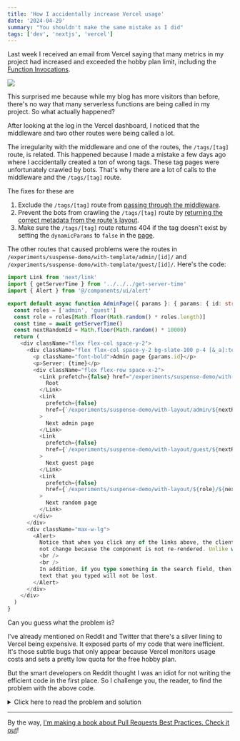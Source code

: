 ```yaml
---
title: 'How I accidentally increase Vercel usage'
date: '2024-04-29'
summary: "You shouldn't make the same mistake as I did"
tags: ['dev', 'nextjs', 'vercel']
---
```


Last week I received an email from Vercel saying that many metrics in my project had increased and exceeded the hobby plan limit, including the [Function Invocations](https://vercel.com/docs/pricing/serverless-functions#managing-function-invocations).

![](/static/images/articles/vercel2.png.webp)

This surprised me because while my blog has more visitors than before, there's no way that many serverless functions are being called in my project. So what actually happened?

After looking at the log in the Vercel dashboard, I noticed that the middleware and two other routes were being called a lot.

The irregularity with the middleware and one of the routes, the `/tags/[tag]` route, is related. This happened because I made a mistake a few days ago where I accidentally created a ton of wrong tags. These tag pages were unfortunately crawled by bots. That's why there are a lot of calls to the middleware and the `/tags/[tag]` route.

The fixes for these are

1. Exclude the `/tags/[tag]` route from [passing through the middleware](https://github.com/nicnocquee/nico.fyi/blob/main/middleware.ts#L14).
2. Prevent the bots from crawling the `/tags/[tag]` route by [returning the correct metadata from the route's layout](<https://github.com/nicnocquee/nico.fyi/blob/main/app/(blog)/tags/layout.tsx#L3>).
3. Make sure the `/tags/[tag]` route returns 404 if the tag doesn't exist by setting the `dynamicParams` to `false` in the [page](<https://github.com/nicnocquee/nico.fyi/blob/main/app/(blog)/tags/%5Btag%5D/page.tsx#L26>).

The other routes that caused problems were the routes in `/experiments/suspense-demo/with-template/admin/[id]/` and `/experiments/suspense-demo/with-template/guest/[id]/`. Here's the code:

```typescript
import Link from 'next/link'
import { getServerTime } from '../../../get-server-time'
import { Alert } from '@/components/ui/alert'

export default async function AdminPage({ params }: { params: { id: string } }) {
  const roles = ['admin', 'guest']
  const role = roles[Math.floor(Math.random() * roles.length)]
  const time = await getServerTime()
  const nextRandomId = Math.floor(Math.random() * 10000)
  return (
    <div className="flex flex-col space-y-2">
      <div className="flex flex-col space-y-2 bg-slate-100 p-4 [&_a]:text-primary-500 [&_a]:underline">
        <p className="font-bold">Admin page {params.id}</p>
        <p>Server: {time}</p>
        <div className="flex flex-row space-x-2">
          <Link prefetch={false} href="/experiments/suspense-demo/with-layout/">
            Root
          </Link>
          <Link
            prefetch={false}
            href={`/experiments/suspense-demo/with-layout/admin/${nextRandomId}`}
          >
            Next admin page
          </Link>
          <Link
            prefetch={false}
            href={`/experiments/suspense-demo/with-layout/guest/${nextRandomId}`}
          >
            Next guest page
          </Link>
          <Link
            prefetch={false}
            href={`/experiments/suspense-demo/with-layout/${role}/${nextRandomId}`}
          >
            Next random page
          </Link>
        </div>
      </div>
      <div className="max-w-lg">
        <Alert>
          Notice that when you click any of the links above, the client time in layout above will
          not change because the component is not re-rendered. Unlike with template.
          <br />
          <br />
          In addition, if you type something in the search field, then navigate to another page, the
          text that you typed will not be lost.
        </Alert>
      </div>
    </div>
  )
}
```

Can you guess what the problem is?

I've already mentioned on Reddit and Twitter that there's a silver lining to Vercel being expensive. It exposed parts of my code that were inefficient. It's those subtle bugs that only appear because Vercel monitors usage costs and sets a pretty low quota for the free hobby plan.

But the smart developers on Reddit thought I was an idiot for not writing the efficient code in the first place. So I challenge you, the reader, to find the problem with the above code.

<details>
  <summary>Click here to read the problem and solution</summary>
  {``}
  **There is actually no problem with the code.** Just like the tags problem, this is also a bot problem.
  problem. Since there is a random link to the next page in this code, the bot will keep following the next random page. Hence the increase in the function execution usage.

To fix this, I exported the same metadata from the layout of the `/experiments` routes to prevent bots from crawling them. Just to be safe, I also removed the random links to the next routes.

Because of this "incident", I kind of wish Vercel wouldn't count usage when the project is accessed by bots. If you agree, maybe you can help by [tweeting at Vercel to consider this](https://twitter.com/intent/tweet?text=Hey%20@vercel%2C%20maybe%27t%20don%20count%20access%20by%20bots%20as%20usage%3F).

</details>

---

By the way, [I'm making a book about Pull Requests Best Practices. Check it out](https://pr.nico.fyi)!
